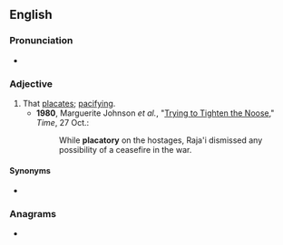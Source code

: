==English==

===Pronunciation===
* {{IPA|en|/pləˈkeɪtəɹi/}}

===Adjective===
{{en-adj}}

# That [[placate]]s; [[pacifying]].
#* '''1980''', Marguerite Johnson ''et al.'', "[https://web.archive.org/web/20101125101628/http://www.time.com/time/magazine/article/0,9171,951577,00.html Trying to Tighten the Noose]," ''Time'', 27 Oct.:
#*: While '''placatory''' on the hostages, Raja'i dismissed any possibility of a ceasefire in the war.

====Synonyms====
* {{l|en|placative}}

===Anagrams===
* {{anagrams|en|a=aacloprty|play-actor|playactor}}